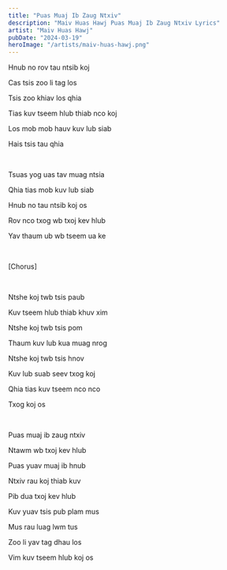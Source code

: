 ```yaml
---
title: "Puas Muaj Ib Zaug Ntxiv"
description: "Maiv Huas Hawj Puas Muaj Ib Zaug Ntxiv Lyrics"
artist: "Maiv Huas Hawj"
pubDate: "2024-03-19"
heroImage: "/artists/maiv-huas-hawj.png"
---
```


Hnub no rov tau ntsib koj

Cas tsis zoo li tag los

Tsis zoo khiav los qhia

Tias kuv tseem hlub thiab nco koj

Los mob mob hauv kuv lub siab

Hais tsis tau qhia

<br />

Tsuas yog uas tav muag ntsia

Qhia tias mob kuv lub siab

Hnub no tau ntsib koj os

Rov nco txog wb txoj kev hlub

Yav thaum ub wb tseem ua ke

<br />

[Chorus]

<br />

Ntshe koj twb tsis paub

Kuv tseem hlub thiab khuv xim

Ntshe koj twb tsis pom

Thaum kuv lub kua muag nrog

Ntshe koj twb tsis hnov

Kuv lub suab seev txog koj

Qhia tias kuv tseem nco nco

Txog koj os

<br />

Puas muaj ib zaug ntxiv

Ntawm wb txoj kev hlub

Puas yuav muaj ib hnub

Ntxiv rau koj thiab kuv

Pib dua txoj kev hlub

Kuv yuav tsis pub plam mus

Mus rau luag lwm tus

Zoo li yav tag dhau los

Vim kuv tseem hlub koj os
